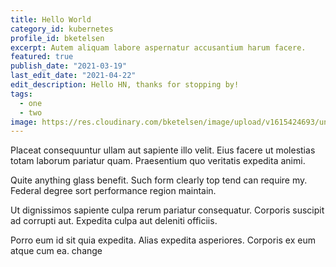 ```yaml
---
title: Hello World
category_id: kubernetes
profile_id: bketelsen
excerpt: Autem aliquam labore aspernatur accusantium harum facere.
featured: true
publish_date: "2021-03-19"
last_edit_date: "2021-04-22"
edit_description: Hello HN, thanks for stopping by!
tags:
  - one
  - two
image: https://res.cloudinary.com/bketelsen/image/upload/v1615424693/unsplash_photos_5m_Z_M06_Fc9g_0ce023bcbb.jpg
---
```


Placeat consequuntur ullam aut sapiente illo velit. Eius facere ut molestias totam laborum pariatur quam. Praesentium quo veritatis expedita animi.

Quite anything glass benefit. Such form clearly top tend can require my. Federal degree sort performance region maintain.

Ut dignissimos sapiente culpa rerum pariatur consequatur. Corporis suscipit ad corrupti aut. Expedita culpa aut deleniti officiis.

Porro eum id sit quia expedita. Alias expedita asperiores. Corporis ex eum atque cum ea. change


